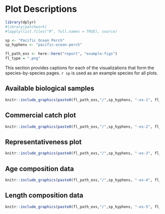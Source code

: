 \clearpage

# Plot Descriptions {#sec:plot-descriptions}

```r

library(dplyr)
#library(patchwork)
#lapply(list.files("R", full.names = TRUE), source)

sp <- "Pacific Ocean Perch"
sp_hyphens <- "pacific-ocean-perch"

fl_path_exs <- here::here("report", "example-figs")
fl_type = ".png"

```

This section provides captions for each of the visualizations that form the species-by-species pages.
`r sp` is used as an example species for all plots.


## Available biological samples {#sec:bio-samples}

```r

knitr::include_graphics(paste0(fl_path_exs,"/",sp_hyphens, "-ex-1", fl_type))

```

\clearpage

## Commercial catch plot

```r

knitr::include_graphics(paste0(fl_path_exs,"/",sp_hyphens, "-ex-2", fl_type))

```

\clearpage

## Representativeness plot

```r

knitr::include_graphics(paste0(fl_path_exs,"/",sp_hyphens, "-ex-3", fl_type))

```


\clearpage

## Age composition data

```r

knitr::include_graphics(paste0(fl_path_exs,"/",sp_hyphens, "-ex-4", fl_type))

```

\clearpage

## Length composition data

```r

knitr::include_graphics(paste0(fl_path_exs,"/",sp_hyphens, "-ex-5", fl_type))
  
```

\clearpage
